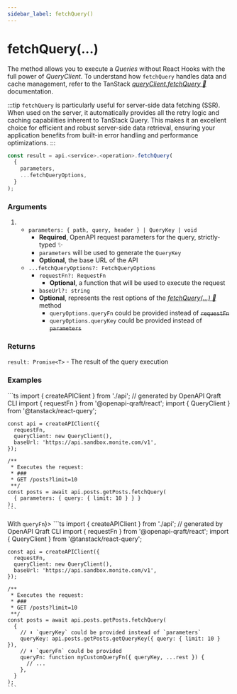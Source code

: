 ```yaml
---
sidebar_label: fetchQuery()
---
```



# fetchQuery(...)

The method allows you to execute a _Queries_ without React Hooks with the full power of _QueryClient_.
To understand how `fetchQuery` handles data and cache management,
refer to the TanStack [_queryClient.fetchQuery 🌴_](https://tanstack.com/query/latest/docs/reference/QueryClient#queryclientfetchquery) documentation.

:::tip
`fetchQuery` is particularly useful for server-side data fetching (SSR). When used on the server, it automatically
provides all the retry logic and caching capabilities inherent to TanStack Query.
This makes it an excellent choice for efficient and robust server-side data retrieval, ensuring your application benefits
from built-in error handling and performance optimizations.
:::

```ts
const result = api.<service>.<operation>.fetchQuery(
  {
    parameters,
    ...fetchQueryOptions,
  }
);
```

### Arguments

1. - `parameters: { path, query, header } | QueryKey | void`
     - **Required**, OpenAPI request parameters for the query, strictly-typed ✨
     - `parameters` will be used to generate the `QueryKey`
     - **Optional**, the base URL of the API
   - `...fetchQueryOptions?: FetchQueryOptions`
     - `requestFn?: RequestFn`
       - **Optional**, a function that will be used to execute the request
     - `baseUrl?: string`
     - **Optional**, represents the rest options of the [_fetchQuery(...) 🌴_](https://tanstack.com/query/latest/docs/reference/QueryClient#queryclientfetchquery) method
       - `queryOptions.queryFn` could be provided instead of ~~`requestFn`~~
       - `queryOptions.queryKey` could be provided instead of ~~`parameters`~~

### Returns

`result: Promise<T>` - The result of the query execution

### Examples

<Tabs>
  <TabItem value="example1" label="Basic" default>
    ```ts
    import { createAPIClient } from './api'; // generated by OpenAPI Qraft CLI
    import { requestFn } from '@openapi-qraft/react';
    import { QueryClient } from '@tanstack/react-query';

    const api = createAPIClient({
      requestFn,
      queryClient: new QueryClient(),
      baseUrl: 'https://api.sandbox.monite.com/v1',
    });

    /**
     * Executes the request:
     * ###
     * GET /posts?limit=10
     **/
    const posts = await api.posts.getPosts.fetchQuery(
      { parameters: { query: { limit: 10 } } }
    );
    ```
  </TabItem>
  <TabItem value="with-query-fn" label={<span style={{verticalAlign: 'middle'}}>With <code>queryFn</code></span>}>
    ```ts
    import { createAPIClient } from './api'; // generated by OpenAPI Qraft CLI
    import { requestFn } from '@openapi-qraft/react';
    import { QueryClient } from '@tanstack/react-query';

    const api = createAPIClient({
      requestFn,
      queryClient: new QueryClient(),
      baseUrl: 'https://api.sandbox.monite.com/v1',
    });

    /**
     * Executes the request:
     * ###
     * GET /posts?limit=10
     **/
    const posts = await api.posts.getPosts.fetchQuery(
      {
        // ⬇︎ `queryKey` could be provided instead of `parameters`
        queryKey: api.posts.getPosts.getQueryKey({ query: { limit: 10 } }),
        // ⬇︎ `queryFn` could be provided
        queryFn: function myCustomQueryFn({ queryKey, ...rest }) {
          // ...
        },
      }
    );
    ```
  </TabItem>
</Tabs>
